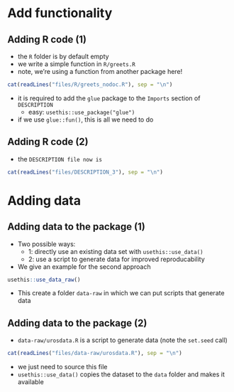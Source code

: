 # Add functionality
## Adding R code (1)
- the `R` folder is by default empty
- we write a simple function in `R/greets.R`
- note, we're using a function from another package here!
```r
cat(readLines("files/R/greets_nodoc.R"), sep = "\n")
```

- it is required to add the `glue` package to the `Imports` section of `DESCRIPTION`
    - easy: `usethis::use_package("glue")`
- if we use `glue::fun()`, this is all we need to do

## Adding R code (2)
- the `DESCRIPTION file now is`
```r
cat(readLines("files/DESCRIPTION_3"), sep = "\n")
```

# Adding data
## Adding data to the package (1)
- Two possible ways:
    - 1: directly use an existing data set with `usethis::use_data()`
    - 2: use a script to generate data for improved reproducability
- We give an example for the second approach
```r
usethis::use_data_raw()
```

- This create a folder `data-raw` in which we can put scripts that generate data

## Adding data to the package (2)
- `data-raw/urosdata.R` is a script to generate data (note the `set.seed` call)

```r
cat(readLines("files/data-raw/urosdata.R"), sep = "\n")
```
- we just need to source this file
- `usethis::use_data()` copies the dataset to the `data` folder and makes it available
